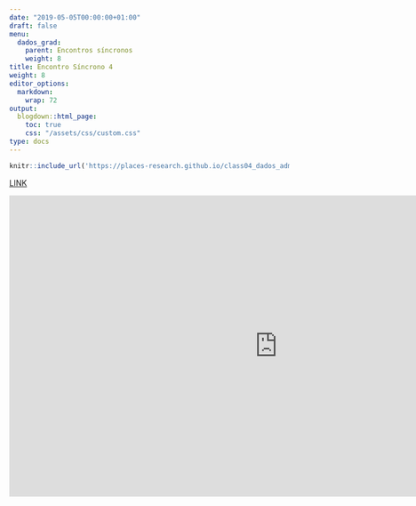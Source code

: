 ```yaml
---
date: "2019-05-05T00:00:00+01:00"
draft: false
menu:
  dados_grad:
    parent: Encontros síncronos
    weight: 8
title: Encontro Síncrono 4
weight: 8
editor_options: 
  markdown: 
    wrap: 72
output: 
  blogdown::html_page:
    toc: true
    css: "/assets/css/custom.css"
type: docs
---
```



```r
knitr::include_url('https://places-research.github.io/class04_dados_adm', height = "400px")
```

[LINK](https://places-research.github.io/class04_dados_adm)


<iframe width="964" height="542" src="https://www.youtube.com/embed/fqg0tXcC4kE" frameborder="0" allow="accelerometer; autoplay; clipboard-write; encrypted-media; gyroscope; picture-in-picture" allowfullscreen></iframe>

